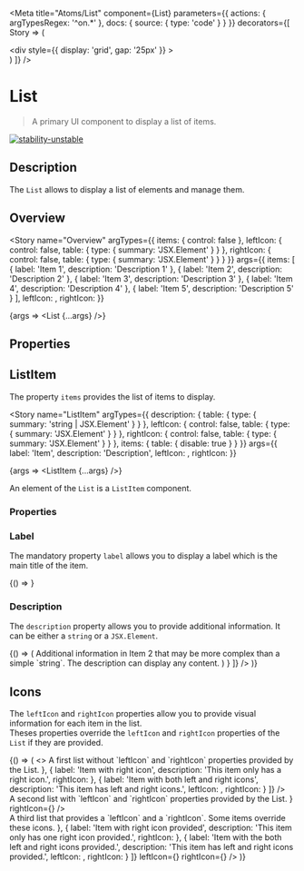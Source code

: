 
<Meta
  title="Atoms/List"
  component={List}
  parameters={{
    actions: { argTypesRegex: '^on.*' },
    docs: {
      source: {
        type: 'code'
      }
    }
  }}
  decorators={[
    Story => (
      <ThemeProvider>
        <div className="component-story-main">
          <ThemeSwitcher />
          <div
            style={{
              display: 'grid',
              gap: '25px'
            }}
          >
            <Story />
          </div>
        </div>
      </ThemeProvider>
    )
  ]}
/>

# List

> A primary UI component to display a list of items.

[![stability-unstable](https://img.shields.io/badge/stability-unstable-yellow.svg)](https://github.com/emersion/stability-badges#unstable)

## Description

The `List` allows to display a list of elements and manage them.

## Overview

<Story
  name="Overview"
  argTypes={{
    items: { control: false },
    leftIcon: {
      control: false,
      table: {
        type: { summary: 'JSX.Element' }
      }
    },
    rightIcon: {
      control: false,
      table: {
        type: { summary: 'JSX.Element' }
      }
    }
  }}
  args={{
    items: [
      {
        label: 'Item 1',
        description: 'Description 1'
      },
      {
        label: 'Item 2',
        description: 'Description 2'
      },
      {
        label: 'Item 3',
        description: 'Description 3'
      },
      {
        label: 'Item 4',
        description: 'Description 4'
      },
      {
        label: 'Item 5',
        description: 'Description 5'
      }
    ],
    leftIcon: <Icon name="wallet" />,
    rightIcon: <Icon name="close" />
  }}
>
  {args => <List {...args} />}
</Story>

## Properties

<ArgsTable story="Overview" />

## ListItem

The property `items` provides the list of items to display.

<Story
  name="ListItem"
  argTypes={{
    description: {
      table: {
        type: { summary: 'string | JSX.Element' }
      }
    },
    leftIcon: {
      control: false,
      table: {
        type: { summary: 'JSX.Element' }
      }
    },
    rightIcon: {
      control: false,
      table: {
        type: { summary: 'JSX.Element' }
      }
    },
    items: {
      table: {
        disable: true
      }
    }
  }}
  args={{
    label: 'Item',
    description: 'Description',
    leftIcon: <Icon name="wallet" />,
    rightIcon: <Icon name="close" />
  }}
>
  {args => <ListItem {...args} />}
</Story>

An element of the `List` is a `ListItem` component.

### Properties

<ArgsTable of={ListItem} />

### Label

The mandatory property `label` allows you to display a label which is the main title of the item.

<Canvas>
  <Story name="Name">{() => <ListItem label="The label of the item." />}</Story>
</Canvas>

### Description

The `description` property allows you to provide additional information. It can be either a `string` or a `JSX.Element`.

<Canvas>
  <Story name="Description">
    {() => (
      <List
        items={[
          {
            label: 'Item1',
            description: 'The additional information of the Item 1'
          },
          {
            label: 'Item2',
            description: (
              <div>
                <Typography as="div" color="text" fontSize="small">
                  Additional information in Item 2 that may be more complex than a simple `string`.
                  The description can display any content.
                </Typography>
                <ProgressBar label="okp4.pdf" minValue={0} maxValue={195} currentValue={23} />
              </div>
            )
          }
        ]}
      />
    )}
  </Story>
</Canvas>

## Icons

The `leftIcon` and `rightIcon` properties allow you to provide visual information for each item in the list.  
Theses properties override the `leftIcon` and `rightIcon` properties of the `List` if they are provided.

<Canvas>
  <Story name="Icons">
    {() => (
      <>
        <Typography as="div" color="text" fontSize="small">
          A first list without `leftIcon` and `rightIcon` properties provided by the List.
        </Typography>
        <List
          items={[
            {
              label: 'Item without icon',
              description: 'This item does not have any icon.'
            },
            {
              label: 'Item with left icon',
              description: 'This item only has a left icon.',
              leftIcon: <Icon name="profile" />
            },
            {
              label: 'Item with right icon',
              description: 'This item only has a right icon.',
              rightIcon: <Icon name="check" />
            },
            {
              label: 'Item with both left and right icons',
              description: 'This item has left and right icons.',
              leftIcon: <Icon name="profile" />,
              rightIcon: <Icon name="check" />
            }
          ]}
        />
        <div style={{ margin: '5px' }} />
        <Typography as="div" color="text" fontSize="small">
          A second list with `leftIcon` and `rightIcon` properties provided by the List.
        </Typography>
        <List
          items={[
            {
              label: 'Item without icon provided',
              description: 'This item does not have any icon provided.'
            },
            {
              label: 'Item with left icon provided',
              description: 'This item only has a left icon provided.'
            },
            {
              label: 'Item with right icon provided',
              description: 'This item only has a right icon provided.'
            },
            {
              label: 'Item with both left and right icons provided',
              description: 'This item has left and right icons provided.'
            }
          ]}
          leftIcon={<Icon name="wallet" />}
          rightIcon={<Icon name="close" />}
        />
        <div style={{ margin: '5px' }} />
        <Typography as="div" color="text" fontSize="small">
          A third list that provides a `leftIcon` and a `rightIcon`. Some items override these
          icons.
        </Typography>
        <List
          items={[
            {
              label: 'Item without icon provided',
              description: 'This item does not have an icon provided.'
            },
            {
              label: 'Item with left icon provided',
              description: 'This item only has one left icon provided.',
              leftIcon: <Icon name="profile" />
            },
            {
              label: 'Item with right icon provided',
              description: 'This item only has one right icon provided.',
              rightIcon: <Icon name="check" />
            },
            {
              label: 'Item with the both left and right icons provided.',
              description: 'This item has left and right icons provided.',
              leftIcon: <Icon name="profile" />,
              rightIcon: <Icon name="check" />
            }
          ]}
          leftIcon={<Icon name="wallet" />}
          rightIcon={<Icon name="close" />}
        />
      </>
    )}
  </Story>
</Canvas>
